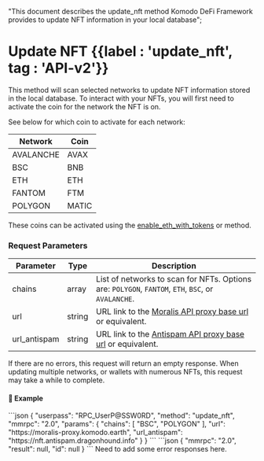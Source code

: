   "This document describes the update_nft method Komodo DeFi Framework  provides to update NFT information in your local database";

# Update NFT {{label : 'update_nft', tag : 'API-v2'}}

This method will scan selected networks to update NFT information stored in the local database.
To interact with your NFTs, you will first need to activate the coin for the network the NFT is on.

See below for which coin to activate for each network:

| Network   | Coin  |
| --------- | ----- |
| AVALANCHE | AVAX  |
| BSC       | BNB   |
| ETH       | ETH   |
| FANTOM    | FTM   |
| POLYGON   | MATIC |

These coins can be activated using the [enable\_eth\_with\_tokens](/komodo-defi-framework/api/v20/enable_eth_with_tokens/) or method.

### Request Parameters

| Parameter     | Type   | Description                                                                                         |
| ------------- | ------ | --------------------------------------------------------------------------------------------------- |
| chains        | array  | List of networks to scan for NFTs. Options are: `POLYGON`, `FANTOM`, `ETH`, `BSC`, or `AVALANCHE`.  |
| url           | string | URL link to the [Moralis API proxy base url](https://moralis-proxy.komodo.earth) or equivalent.     |
| url\_antispam | string | URL link to the [Antispam API proxy base url](https://nft.antispam.dragonhound.info) or equivalent. |

<Note>
  If there are no errors, this request will return an empty response.
  When updating multiple networks, or wallets with numerous NFTs, this request may take a while to complete.
</Note>

#### 📌 Example

<CodeGroup title="Update NFT" tag="POST" label="update_nft" mm2MethodDecorate="true">
  ```json
  {
    "userpass": "RPC_UserP@SSW0RD",
    "method": "update_nft",
    "mmrpc": "2.0",
    "params": {
      "chains": [
        "BSC",
        "POLYGON"
      ],
      "url": "https://moralis-proxy.komodo.earth",
      "url_antispam": "https://nft.antispam.dragonhound.info"
    }
  }
  ```
</CodeGroup>

<CollapsibleSection expandedText="Hide Response" collapsedText="Show Response">
  ```json
  {
  	"mmrpc": "2.0",
  	"result": null,
  	"id": null
  }
  ```
</CollapsibleSection>

<DevComment>
  Need to add some error responses here.
</DevComment>
